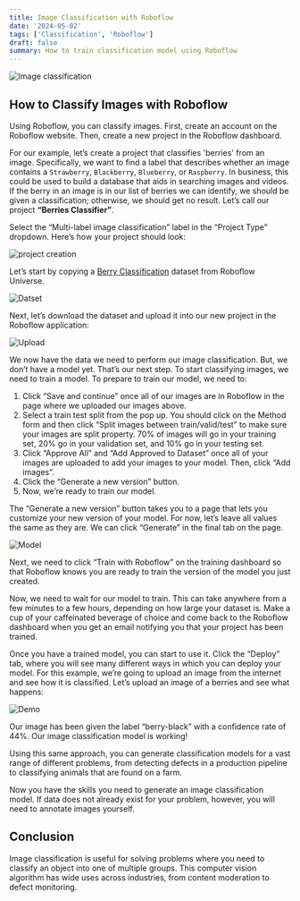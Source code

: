 ```yaml
---
title: Image Classification with Roboflow
date: '2024-05-02'
tags: ['Classification', 'Roboflow']
draft: false
summary: How to train classification model using Roboflow
---
```


![Image classification](/static/images/V1-hero.png)

## How to Classify Images with Roboflow

Using Roboflow, you can classify images. First, create an account on the Roboflow website. Then, create a new project in the Roboflow dashboard.

For our example, let’s create a project that classifies 'berries' from an image. Specifically, we want to find a label that describes whether an image contains a `Strawberry`, `Blackberry`, `Blueberry`, or `Raspberry`. In business, this could be used to build a database that aids in searching images and videos. If the berry in an image is in our list of berries we can identify, we should be given a classification; otherwise, we should get no result. Let’s call our project **“Berries Classifier”**.

Select the “Multi-label image classification” label in the “Project Type” dropdown. Here’s how your project should look:

![project creation](/static/images/V1-1.png)

Let’s start by copying a [Berry Classification](https://universe.roboflow.com/lennys-workspace/berry-classifier) dataset from Roboflow Universe.

![Datset](/static/images/V1-2.png)

Next, let’s download the dataset and upload it into our new project in the Roboflow application:

![Upload](/static/images/V1-3.png)

We now have the data we need to perform our image classification. But, we don’t have a model yet. That’s our next step. To start classifying images, we need to train a model. To prepare to train our model, we need to:

1. Click “Save and continue” once all of our images are in Roboflow in the page where we uploaded our images above.
2. Select a train test split from the pop up. You should click on the Method form and then click “Split images between train/valid/test” to make sure your images are split property. 70% of images will go in your training set, 20% go in your validation set, and 10% go in your testing set.
3. Click “Approve All” and “Add Approved to Dataset” once all of your images are uploaded to add your images to your model. Then, click “Add images”.
4. Click the “Generate a new version” button.
5. Now, we’re ready to train our model.

The “Generate a new version” button takes you to a page that lets you customize your new version of your model. For now, let’s leave all values the same as they are. We can click “Generate” in the final tab on the page.

![Model](/static/images/V1-4.png)

Next, we need to click “Train with Roboflow” on the training dashboard so that Roboflow knows you are ready to train the version of the model you just created.

Now, we need to wait for our model to train. This can take anywhere from a few minutes to a few hours, depending on how large your dataset is. Make a cup of your caffeinated beverage of choice and come back to the Roboflow dashboard when you get an email notifying you that your project has been trained.

Once you have a trained model, you can start to use it. Click the “Deploy” tab, where you will see many different ways in which you can deploy your model. For this example, we’re going to upload an image from the internet and see how it is classified. Let’s upload an image of a berries and see what happens:

![Demo](/static/images/V1-5.png)

Our image has been given the label “berry-black” with a confidence rate of 44%. Our image classification model is working!

Using this same approach, you can generate classification models for a vast range of different problems, from detecting defects in a production pipeline to classifying animals that are found on a farm.

Now you have the skills you need to generate an image classification model. If data does not already exist for your problem, however, you will need to annotate images yourself.

## Conclusion

Image classification is useful for solving problems where you need to classify an object into one of multiple groups. This computer vision algorithm has wide uses across industries, from content moderation to defect monitoring.
